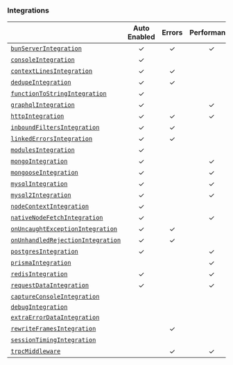 ### Integrations

|                                                           | **Auto Enabled** | **Errors** | **Performance** | **Additional Context** |
| --------------------------------------------------------- | :--------------: | :--------: | :-------------: | :--------------------: |
| [`bunServerIntegration`](./bunserver)                     |        ✓         |     ✓      |        ✓        |                        |
| [`consoleIntegration`](./console)                         |        ✓         |            |                 |           ✓            |
| [`contextLinesIntegration`](./contextlines)               |        ✓         |     ✓      |                 |                        |
| [`dedupeIntegration`](./dedupe)                           |        ✓         |     ✓      |                 |                        |
| [`functionToStringIntegration`](./functiontostring)       |        ✓         |            |                 |                        |
| [`graphqlIntegration`](./graphql)                         |        ✓         |            |        ✓        |                        |
| [`httpIntegration`](./http)                               |        ✓         |     ✓      |        ✓        |           ✓            |
| [`inboundFiltersIntegration`](./inboundfilters)           |        ✓         |     ✓      |                 |                        |
| [`linkedErrorsIntegration`](./linkederrors)               |        ✓         |     ✓      |                 |                        |
| [`modulesIntegration`](./modules)                         |        ✓         |            |                 |           ✓            |
| [`mongoIntegration`](./mongo)                             |        ✓         |            |        ✓        |                        |
| [`mongooseIntegration`](./mongoose)                       |        ✓         |            |        ✓        |                        |
| [`mysqlIntegration`](./mysql)                             |        ✓         |            |        ✓        |                        |
| [`mysql2Integration`](./mysql2)                           |        ✓         |            |        ✓        |                        |
| [`nodeContextIntegration`](./nodecontext)                 |        ✓         |            |                 |           ✓            |
| [`nativeNodeFetchIntegration`](./nodefetch)               |        ✓         |            |        ✓        |           ✓            |
| [`onUncaughtExceptionIntegration`](./onuncaughtexception) |        ✓         |     ✓      |                 |                        |
| [`onUnhandledRejectionIntegration`](./unhandledrejection) |        ✓         |     ✓      |                 |                        |
| [`postgresIntegration`](./postgres)                       |        ✓         |            |        ✓        |                        |
| [`prismaIntegration`](./prisma)                           |                  |            |        ✓        |                        |
| [`redisIntegration`](./redis)                             |        ✓         |            |        ✓        |                        |
| [`requestDataIntegration`](./requestdata)                 |        ✓         |            |        ✓        |                        |
| [`captureConsoleIntegration`](./captureconsole)           |                  |            |                 |           ✓            |
| [`debugIntegration`](./debug)                             |                  |            |                 |                        |
| [`extraErrorDataIntegration`](./extraerrordata)           |                  |            |                 |           ✓            |
| [`rewriteFramesIntegration`](./rewriteframes)             |                  |     ✓      |                 |                        |
| [`sessionTimingIntegration`](./sessiontiming)             |                  |            |                 |           ✓            |
| [`trpcMiddleware`](./trpc)                                |                  |     ✓      |        ✓        |           ✓            |

